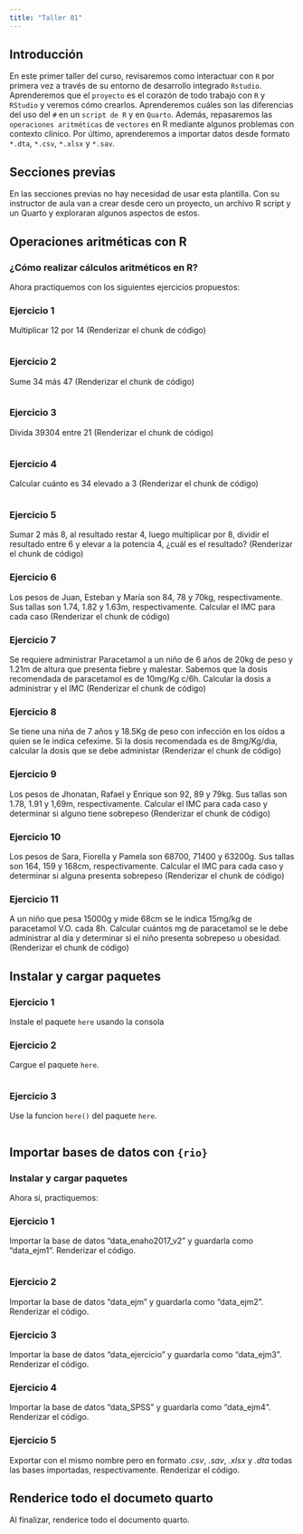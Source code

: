 ---
title: "Taller 01"
---

## Introducción

En este primer taller del curso, revisaremos como interactuar con `R` por primera vez a través de su entorno de desarrollo integrado `Rstudio`. Aprenderemos que el `proyecto` es el corazón de todo trabajo con `R` y `RStudio` y veremos cómo crearlos. Aprenderemos cuáles son las diferencias del uso del `#` en un `script de R` y en `Quarto`. Además, repasaremos las `operaciones aritméticas` de `vectores` en R mediante algunos problemas con contexto clínico. Por último, aprenderemos a importar datos desde formato `*.dta`, `*.csv`, `*.xlsx` y `*.sav`.

## Secciones previas

En las secciones previas no hay necesidad de usar esta plantilla. Con su instructor de aula van a crear desde cero un proyecto, un archivo R script y un Quarto y exploraran algunos aspectos de estos.

## Operaciones aritméticas con R

### ¿Cómo realizar cálculos aritméticos en R?

Ahora practiquemos con los siguientes ejercicios propuestos:

### Ejercicio 1 {.unnumbered}

Multiplicar 12 por 14 (Renderizar el chunk de código)

```{r}

```

### Ejercicio 2 {.unnumbered}

Sume 34 más 47 (Renderizar el chunk de código)

```{r}

```

### Ejercicio 3 {.unnumbered}

Divida 39304 entre 21 (Renderizar el chunk de código)

```{r}

```

### Ejercicio 4 {.unnumbered}

Calcular cuánto es 34 elevado a 3 (Renderizar el chunk de código)

```{r}

```


### Ejercicio 5 {.unnumbered}

Sumar 2 más 8, al resultado restar 4, luego multiplicar por 8, dividir el resultado entre 6 y elevar a la potencia 4, ¿cuál es el resultado? (Renderizar el chunk de código)



### Ejercicio 6 {.unnumbered}

Los pesos de Juan, Esteban y María son 84, 78 y 70kg, respectivamente. Sus tallas son 1.74, 1.82 y 1.63m, respectivamente. Calcular el IMC para cada caso (Renderizar el chunk de código)



### Ejercicio 7 {.unnumbered}

Se requiere administrar Paracetamol a un niño de 6 años de 20kg de peso y 1.21m de altura que presenta fiebre y malestar. Sabemos que la dosis recomendada de paracetamol es de 10mg/Kg c/6h. Calcular la dosis a administrar y el IMC (Renderizar el chunk de código)



### Ejercicio 8 {.unnumbered}

Se tiene una niña de 7 años y 18.5Kg de peso con infección en los oídos a quien se le indica cefexime. Si la dosis recomendada es de 8mg/Kg/dia, calcular la dosis que se debe administar (Renderizar el chunk de código)



### Ejercicio 9 {.unnumbered}

Los pesos de Jhonatan, Rafael y Enrique son 92, 89 y 79kg. Sus tallas son 1.78, 1.91 y 1,69m, respectivamente. Calcular el IMC para cada caso y determinar si alguno tiene sobrepeso (Renderizar el chunk de código)



### Ejercicio 10 {.unnumbered}

Los pesos de Sara, Fiorella y Pamela son 68700, 71400 y 63200g. Sus tallas son 164, 159 y 168cm, respectivamente. Calcular el IMC para cada caso y determinar si alguna presenta sobrepeso (Renderizar el chunk de código)


### Ejercicio 11 {.unnumbered}

A un niño que pesa 15000g y mide 68cm se le indica 15mg/kg de paracetamol V.O. cada 8h. Calcular cuántos mg de paracetamol se le debe administrar al día y determinar si el niño presenta sobrepeso u obesidad. (Renderizar el chunk de código)



## Instalar y cargar paquetes

### Ejercicio 1 {.unnumbered}

Instale el paquete `here` usando la consola

### Ejercicio 2 {.unnumbered}

 Cargue el paquete `here`.

```{r}

```

### Ejercicio 3 {.unnumbered}

Use la funcion `here()` del paquete `here`.

```{r}

```


## Importar bases de datos con `{rio}`

### Instalar y cargar paquetes

Ahora sí, practiquemos:

### Ejercicio 1 {.unnumbered}

Importar la base de datos "data_enaho2017_v2" y guardarla como "data_ejm1". Renderizar el código.

```{r}

```


### Ejercicio 2 {.unnumbered}

Importar la base de datos "data_ejm" y guardarla como "data_ejm2". Renderizar el código.


### Ejercicio 3 {.unnumbered}

Importar la base de datos "data_ejercicio" y guardarla como "data_ejm3". Renderizar el código.


### Ejercicio 4 {.unnumbered}

Importar la base de datos "data_SPSS" y guardarla como "data_ejm4". Renderizar el código.


### Ejercicio 5 {.unnumbered}

Exportar con el mismo nombre pero en formato *.csv*, *.sav*, *.xlsx* y *.dta* todas las bases importadas, respectivamente. Renderizar el código.


## Renderice todo el documeto quarto

Al finalizar, renderice todo el documento quarto.
